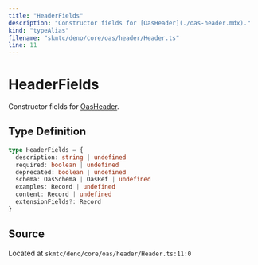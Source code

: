 ```yaml
---
title: "HeaderFields"
description: "Constructor fields for [OasHeader](./oas-header.mdx)."
kind: "typeAlias"
filename: "skmtc/deno/core/oas/header/Header.ts"
line: 11
---
```


# HeaderFields

Constructor fields for [OasHeader](./oas-header.mdx).

## Type Definition

```typescript
type HeaderFields = {
  description: string | undefined
  required: boolean | undefined
  deprecated: boolean | undefined
  schema: OasSchema | OasRef | undefined
  examples: Record | undefined
  content: Record | undefined
  extensionFields?: Record
}
```

## Source

Located at `skmtc/deno/core/oas/header/Header.ts:11:0`
